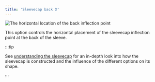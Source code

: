 ```yaml
---
title: 'Sleevecap back X'
---
```


![The horizontal location of the back inflection point](./sleevecapbackfactorx.svg)

This option controls the horizontal placement of the sleevecap inflection point at the back of the sleeve.

:::tip

See [understanding the sleevecap](/docs/designs/brian/options#understanding-the-sleevecap) for an in-depth
look into how the sleevecap is constructed and the influence of the different options on its shape.

:::
